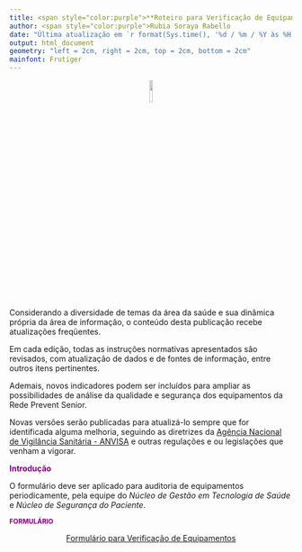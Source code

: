 ```yaml
---
title: <span style="color:purple">**Roteiro para Verificação de Equipamentos**
author: <span style="color:purple">Rubia Soraya Rabello
date: "Última atualização em `r format(Sys.time(), '%d / %m / %Y às %H:%M horas')`"
output: html_document
geometry: "left = 2cm, right = 2cm, top = 2cm, bottom = 2cm"
mainfont: Frutiger
---
```


<p align="center">![](https://icon-library.com/images/warning-icon-svg/warning-icon-svg-11.jpg){width=10%}</p>

Considerando a diversidade de temas da área da saúde e sua dinâmica própria da área de informação, o conteúdo desta publicação recebe atualizações freqüentes. 

Em cada edição, todas as instruções normativas apresentados são revisados, com atualização de dados e de fontes de informação, entre outros itens pertinentes. 

Ademais, novos indicadores podem ser incluídos para ampliar as possibilidades de análise da qualidade e segurança dos equipamentos da Rede Prevent Senior.

Novas versões serão publicadas para atualizá-lo sempre que for identificada alguma melhoria, seguindo as diretrizes da [Agência Nacional de Vigilância Sanitária - ANVISA](https://www.gov.br/anvisa/pt-br) e outras regulações e ou legislações que venham a vigorar. 
      
          
          
<span style="color:purple">**Introdução**  
  
O formulário deve ser aplicado para auditoria de equipamentos periodicamente, pela equipe do *Núcleo de Gestão em Tecnologia de Saúde* e *Núcleo de Segurança do Paciente*.
 
   
  <span style="color:purple">~**FORMULÁRIO**~  
  
  <p align="center">[Formulário para Verificação de Equipamentos ](C:/RMD/formulario.pdf){width=50%}</p>
    
      
      
  

